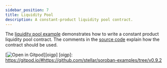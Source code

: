 ```yaml
---
sidebar_position: 7
title: Liquidity Pool
description: A constant-product liquidity pool contract.
---
```


The [liquidity pool example] demonstrates how to write a constant product liquidity pool contract. The comments in the [source code] explain how the contract should be used.

[![Open in Gitpod](https://gitpod.io/button/open-in-gitpod.svg)][oigp]
[oigp]: https://gitpod.io/#https://github.com/stellar/soroban-examples/tree/v0.9.2

[liquidity pool example]: https://github.com/stellar/soroban-examples/tree/v0.9.2/liquidity_pool
[source code]: https://github.com/stellar/soroban-examples/blob/v0.9.2/liquidity_pool/src/lib.rs#L143
